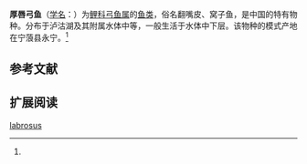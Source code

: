 {{Speciesbox
| name = 厚唇弓鱼
| status = 
| status_system = 
| image = 
| genus = Racoma
| species = labrosus
| authority = Wang, Zhuang et Gao, 1981<ref name='id6227'>{{cite web| url =http://www.bioinfo.cn/db05/BjdwSpecies.php?action=view&id=6227| title =厚唇弓鱼| work =中国动物物种编目数据库| publisher =中国科学院微生物研究所| author =中国科学院动物研究所| accessdate =2009-04-11| deadurl =yes| archiveurl =https://web.archive.org/web/20160305060826/http://www.bioinfo.cn/db05/BjdwSpecies.php?action=view&id=6227| archivedate =2016-03-05}}</ref>
}}

'''厚唇弓鱼'''（[[学名|学名]]：{{lang|la|''Racoma labrosus''}}）为[[鲤科|鲤科]][[弓鱼属|弓鱼属]]的[[鱼类|鱼类]]，俗名翻嘴皮、窝子鱼，是中国的特有物种。分布于泸沽湖及其附属水体中等，一般生活于水体中下层。该物种的模式产地在宁蒗县永宁。<ref name='id6227'/>

== 参考文献 ==
{{reflist}}

== 扩展阅读 ==
{{refbegin}}
{{wikispecies-inline|Racoma labrosus|厚唇弓鱼}}
{{refend}}

[[Category:弓鱼属|labrosus]]


{{鯉形目小作品}}